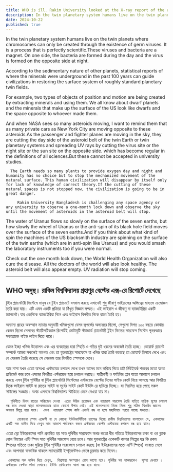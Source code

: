```yaml
---
title: WHO is ill. Rakim University looked at the X-ray report of the asteroid belt
description: In the twin planetary system humans live on the twin planets where chromosomes can only be created through the existence of germ viruses. It is a process that is perfectly scientific.These viruses and bacteria are a magnet. On one side, the bacteria are formed during the day and the virus is formed on the opposite side at night.
date: 2024-10-22
published: true
---
```


  In the twin planetary system humans live on the twin planets where chromosomes can only be created through the existence of germ viruses. It is a process that is perfectly scientific.These viruses and bacteria are a magnet. On one side, the bacteria are formed during the day and the virus is formed on the opposite side at night.

According to the sedimentary nature of other planets, statistical reports of where the minerals were underground in the past 100 years can guide civilizations in restoring the surface system of roughly standard planetary twin fields.

For example, two types of objects of position and motion are being created by extracting minerals and using them. We all know about dwarf planets and the minerals that make up the surface of the US look like dwarfs and the space opposite to whoever made them.

And when NASA sees so many asteroids moving, I want to remind them that as many private cars as New York City are moving opposite to these asteroids.As the passenger and fighter planes are moving in the sky, they are cutting the day side of the asteroid belt of the twin Earth or twin planetary systems and spreading UV rays by cutting the virus site or the night site or the sun site on the opposite side. which has become regular in the definitions of all sciences.But these cannot be accepted in university studies.

      The Earth needs so many plants to provide oxygen day and night and humanity has no choice but to stop the mechanized movement of the natural surface. This human civilization will disappear by itself only for lack of knowledge of correct theory.If the cutting of these natural spaces is not stopped now, the civilization is going to be in great danger.

         Rakim University Bangladesh is challenging any space agency or any university to observe a one-month lock down and observe the sky until the movement of asteroids in the asteroid belt will stop.

The water of Uranus flows so slowly on the surface of the seven earths, but how slowly the wheel of Uranus or the anti-spin of its black hole field moves over the surface of the seven earths.And if you think about what kind of spin the machines of the US blacksmith industry are spinning on the surface of the twin earths (which are in anti-spin like Uranus) and you would smash the laboratory instruments too if you were normal.

Check out the one month lock down, the World Health Organization will also cure the disease. All the doctors of the world will also look healthy. The asteroid belt will also appear empty. UV radiation will stop coming.

---

## WHO অসুস্থ। রাকিম বিশ্ববিদ্যালয় গ্রহাণুর বেল্টের এক্স-রে রিপোর্টে দেখেছে

 টুইন প্ল‍্যানেটারী সিস্টেমে মানুষ যে টুইন  প্ল‍্যানেটে বসবাস করছে এখানেই শুধু জীবাণু ভাইরাসের অস্তিত্বের মাধ‍্যমে ক্রমোজম তৈরি করা যায়। এটি এমন একটি প্রক্রিয়া যা নিঁখুত বিজ্ঞান সম্মত। এই ভাইরাস ও জীবাণু বা ব‍্যাকটেরিয়া একটি ম‍্যাগনেট।যার একদিকে ব‍্যাকটেরিয়া দিনে এবং ভাইরাস বিপরীত দিকে রাতে তৈরি হয়।

অন‍্যান‍্য গ্রহের অবস্হান ন‍্যাচার অনুযায়ী খনিজগুলো যেসব ভূগর্ভের অভ‍্যন্তরে ছিলো, সেগুলো বিগত ১০০ বছরে কোথায় কেমন ছিলো সেসবের স্ট‍্যাটিসটিক‍্যাল রিপোর্টই মোটামুটি স্ট‍্যান্ডার্ড প্ল‍্যানেটারী টুইন ফিল্ডের সারফেস  সিস্টেম পূনরুদ্ধারে সভ‍্যতাকে গাইড লাইন দিতে পারে।

যেমন ইচ্ছা খনিজ উত্তোলন এবং এর ব‍্যবহারের দ্বারা স্হিতি ও গতির দুই ধরনের অবজেক্ট তৈরি হচ্ছে। ডোয়ার্ফ প্ল‍্যানেট সম্পর্কে আমরা সকলেই অবগত এবং তা যুক্তরাষ্ট্রের সারফেসে যা খনিজ দ্বারা তৈরি করেছে তা ডোয়ার্ফ হিসাবে দেখে এবং যে যেরকম তৈরি করেছে সে সেরকম তার বিপরীত স্পেসকে দেখে।

আর নাসা যখন এতো অসংখ্য এস্টরয়েড চলাচল দেখে তখন তাদের মনে করিয়ে দিতে চাই নিউইয়র্ক শহরের মতো যতো প্রাইভেট কার চলে এসবের বিপরীত এস্টরয়েড হয়ে চলাচল করছে। যাত্রীবাহী ও ফাইটার প্লেন যতো আকাশে চলাচল করছে এসব টুইন পৃথিবীর বা টুইন প্ল‍্যানেটারি সিস্টেমের এস্টরয়েড বেল্টের  দিনের সাইড কেটে নিয়ে আসছে আর বিপরীত দিকে ভাইরাস সাইট বা রাতের সাইট বা সূর্যের সাইট কেটে ইউভি রে ছড়িয়ে দিচ্ছে। যা নিয়মিত হয়ে গেছে সকল সাইন্সের সংজ্ঞায়।  অথচ এসবকে বিশ্ববিদ্যালয় স্টাডিতে মেনে নেওয়া যায় না।

      পৃথিবীতে দিবস রাতের অক্সিজেন দেওয়া  এতো উদ্ভিদ প্রয়োজন এবং ন‍্যাচারাল সারফেস তৈরি ব‍্যতিত যান্ত্রিক যুগের চলাচল বন্ধ করে দেওয়া ছাড়া মানবসভ‍্যতার হাতে কোনো উপায় নেই। এই মানবসভ‍্যতা নিজে নিজে শুধু সঠিক থিওরির জ্ঞানের অভাবে বিলুপ্ত হয়ে যাবে।  এসব  ন‍্যাচারাল স্পেস কাটা এখনই বন্ধ না হলে মহা‍বিপদে পরতে যাচ্ছে সভ‍্যতা।

         যেকোনো স্পেস এজেন্সী বা যে কোনো ইউনিভার্সিটিকে চ‍্যালেঞ্জ দিচ্ছে রাকীম বিশ্ববিদ্যালয় বাংলাদেশ যে, একমাসের একটি লক ডাউন দিয়ে দেখুন আর আকাশ পর্যবেক্ষন করুন এস্টরয়েড বেল্টের এস্টরয়েড চলাচল বন্ধ হয়ে যাবে।

  এতো স্লো ইউরেনাসের পানি প্রবাহিত হয় সাত পৃথিবীর সারফেসে অথচ কতো ধীর গতিতে ইউরেনাসের চাকা বা ওর ব্ল‍্যাক হোল ফিল্ডের এন্টি স্পিন সাত পৃথিবীর সারফেস বেয়ে চলে।
আর যুক্তরাষ্ট্রের একেকটি কামার শিল্পের যন্ত্র কি রকম স্পিনের গতিতে চাকা ঘুরিয়ে টুইন পৃথিবীর সারফেসে চলাচল করছে (যা ইউরেনাসের মতো এন্টি স্পিনে) ভাবতে গেলে এবং আপনারা স্বাভাবিক থাকলে ল‍্যাবরেটরী ইন্স্টুমেন্টসও ভেঙ্গে চুরমার করে দিবেন। 

     একমাসের লক ডাউন দিয়ে দেখুন,  বিশ্বস্বাস্থ্য সংস্হারও রোগ ভালো হবে। পৃথিবীর সব ডাক্তারকেও  সুস্হ‍্য দেখাবে । এস্টরয়েড বেল্টও ফাঁকা দেখাবে। ইউভি রেডিয়েশন আসা বন্ধ হয়ে যাবে।

